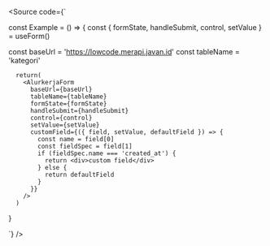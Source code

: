 
<Meta of={FormStories} />

<Source code={`

const Example = () => {
const { formState, handleSubmit, control, setValue } = useForm()

const baseUrl = 'https://lowcode.merapi.javan.id'
const tableName = 'kategori'

      return(
        <AlurkerjaForm
          baseUrl={baseUrl}
          tableName={tableName}
          formState={formState}
          handleSubmit={handleSubmit}
          control={control}
          setValue={setValue}
          customField={({ field, setValue, defaultField }) => {
            const name = field[0]
            const fieldSpec = field[1]
            if (fieldSpec.name === 'created_at') {
              return <div>custom field</div>
            } else {
              return defaultField
            }
          }}
        />
      )

}

`} />
